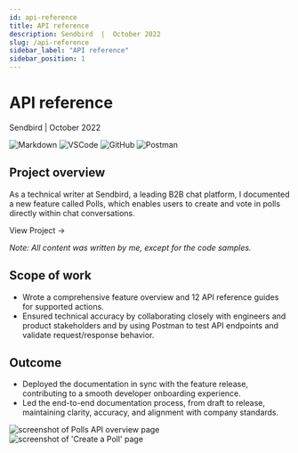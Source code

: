 ```yaml
---
id: api-reference
title: API reference
description: Sendbird  |  October 2022
slug: /api-reference
sidebar_label: "API reference"
sidebar_position: 1
---
```



# API reference

Sendbird | October 2022

![Markdown](https://img.shields.io/badge/Markdown-000000?style=for-the-badge&logo=markdown&logoColor=white) ![VSCode](https://img.shields.io/badge/VSCode-0078D4?style=for-the-badge&logo=visual%20studio%20code&logoColor=white) ![GitHub](https://img.shields.io/badge/GitHub-100000?style=for-the-badge&logo=github&logoColor=white) ![Postman](https://img.shields.io/badge/Postman-FF6C37?style=for-the-badge&logo=Postman&logoColor=white)

## Project overview

As a technical writer at Sendbird, a leading B2B chat platform, I documented a new feature called Polls, which enables users to create and vote in polls directly within chat conversations.

<InteractiveButton url="https://sendbird.com/docs/chat/platform-api/v3/message/polls/polls-overview">
	View Project →
</InteractiveButton>

_Note: All content was written by me, except for the code samples._

## Scope of work

- Wrote a comprehensive feature overview and 12 API reference guides for supported actions.
- Ensured technical accuracy by collaborating closely with engineers and product stakeholders and by using Postman to test API endpoints and validate request/response behavior.

## Outcome

- Deployed the documentation in sync with the feature release, contributing to a smooth developer onboarding experience.
- Led the end-to-end documentation process, from draft to release, maintaining clarity, accuracy, and alignment with company standards.

![screenshot of Polls API overview page](./img/polls-api-overview.png)
![screenshot of 'Create a Poll' page](./img/create-a-poll.png)
